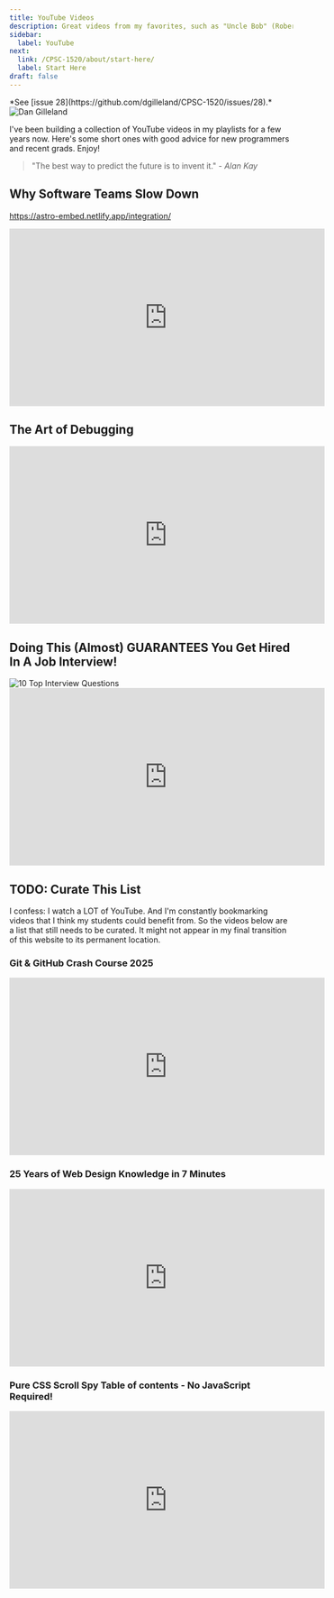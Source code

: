 ```yaml
---
title: YouTube Videos
description: Great videos from my favorites, such as "Uncle Bob" (Robert Cecil Martin)!
sidebar:
  label: YouTube
next:
  link: /CPSC-1520/about/start-here/
  label: Start Here
draft: false
---
```



<Aside title="Work-In-Progress (WIP)" type="caution">
*See [issue 28](https://github.com/dgilleland/CPSC-1520/issues/28).*
</Aside>

<Image src={dg} alt="Dan Gilleland" class="float-left mr-3 rounded-full" />

I've been building a collection of YouTube videos in my playlists for a few years now. Here's some short ones with good advice for new programmers and recent grads. Enjoy!

> "The best way to predict the future is to invent it." - *Alan Kay*

## Why Software Teams Slow Down

https://astro-embed.netlify.app/integration/

<iframe width="560" height="315" src="https://www.youtube.com/embed/RlNpMz6X9lc?si=GH6EY4y4LtVXGQYG" title="YouTube video player" frameborder="0" allow="accelerometer; autoplay; clipboard-write; encrypted-media; gyroscope; picture-in-picture; web-share" referrerpolicy="strict-origin-when-cross-origin" allowfullscreen></iframe>

## The Art of Debugging

<iframe width="560" height="315" src="https://www.youtube.com/embed/SbwHTbIA_3c?si=0oUc4OMK_pS5egiK" title="YouTube video player" frameborder="0" allow="accelerometer; autoplay; clipboard-write; encrypted-media; gyroscope; picture-in-picture; web-share" referrerpolicy="strict-origin-when-cross-origin" allowfullscreen></iframe>

## Doing This (Almost) GUARANTEES You Get Hired In A Job Interview!

<Image src={interview} alt="10 Top Interview Questions" />

<iframe width="560" height="315" src="https://www.youtube.com/embed/0siE31sqz0Q?si=Q0lZE28m4B-quOSm" title="YouTube video player" frameborder="0" allow="accelerometer; autoplay; clipboard-write; encrypted-media; gyroscope; picture-in-picture; web-share" referrerpolicy="strict-origin-when-cross-origin" allowfullscreen></iframe>

## TODO: Curate This List

I confess: I watch a LOT of YouTube. And I'm constantly bookmarking videos that I think my students could benefit from. So the videos below are a list that still needs to be curated. It might not appear in my final transition of this website to its permanent location.

### Git & GitHub Crash Course 2025

<iframe width="560" height="315" src="https://www.youtube.com/embed/vA5TTz6BXhY?si=pds-ZTBe-4FS_sXN" title="YouTube video player" frameborder="0" allow="accelerometer; autoplay; clipboard-write; encrypted-media; gyroscope; picture-in-picture; web-share" referrerpolicy="strict-origin-when-cross-origin" allowfullscreen></iframe>

### 25 Years of Web Design Knowledge in 7 Minutes

<iframe width="560" height="315" src="https://www.youtube.com/embed/J8nf-7Ouj0s?si=nf5gdFs8_8H_5HES" title="YouTube video player" frameborder="0" allow="accelerometer; autoplay; clipboard-write; encrypted-media; gyroscope; picture-in-picture; web-share" referrerpolicy="strict-origin-when-cross-origin" allowfullscreen></iframe>

### Pure CSS Scroll Spy Table of contents - No JavaScript Required!

<iframe width="560" height="315" src="https://www.youtube.com/embed/kOwLG3Nc5eM?si=9wzevjjHItE_VQsC" title="YouTube video player" frameborder="0" allow="accelerometer; autoplay; clipboard-write; encrypted-media; gyroscope; picture-in-picture; web-share" referrerpolicy="strict-origin-when-cross-origin" allowfullscreen></iframe>


